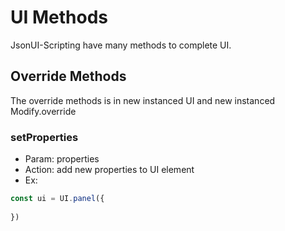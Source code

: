 # UI Methods

JsonUI-Scripting have many methods to complete UI.

## Override Methods

The override methods is in new instanced UI and new instanced Modify.override

### setProperties

-   Param: properties
-   Action: add new properties to UI element
-   Ex:
```JavaScript
const ui = UI.panel({
  
})
```
